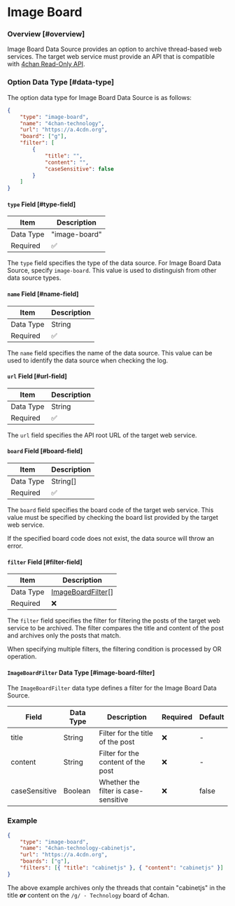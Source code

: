 # Image Board

### Overview [#overview]

Image Board Data Source provides an option to archive thread-based web services. The target web service must provide an
API that is compatible with [4chan Read-Only API](https://github.com/4chan/4chan-API).

### Option Data Type [#data-type]

The option data type for Image Board Data Source is as follows:

```json
{
    "type": "image-board",
    "name": "4chan-technology",
    "url": "https://a.4cdn.org",
    "board": ["g"],
    "filter": [
        {
            "title": "",
            "content": "",
            "caseSensitive": false
        }
    ]
}
```

#### `type` Field [#type-field]

| Item      | Description   |
|-----------|---------------|
| Data Type | "image-board" |
| Required  | ✅             |

The `type` field specifies the type of the data source. For Image Board Data Source, specify `image-board`. This value
is used to distinguish from other data source types.

#### `name` Field [#name-field]

| Item      | Description   |
|-----------|---------------|
| Data Type | String        |
| Required  | ✅             |

The `name` field specifies the name of the data source. This value can be used to identify the data source when
checking the log.

#### `url` Field [#url-field]

| Item      | Description   |
|-----------|---------------|
| Data Type | String        |
| Required  | ✅             |

The `url` field specifies the API root URL of the target web service.

#### `board` Field [#board-field]

| Item      | Description   |
|-----------|---------------|
| Data Type | String[]      |
| Required  | ✅             |

The `board` field specifies the board code of the target web service. This value must be specified by checking the
board list provided by the target web service.

If the specified board code does not exist, the data source will throw an error.

#### `filter` Field [#filter-field]

| Item      | Description   |
|-----------|---------------|
| Data Type | [ImageBoardFilter](#image-board-filter)[] |
| Required  | ❌             |

The `filter` field specifies the filter for filtering the posts of the target web service to be archived. The filter
compares the title and content of the post and archives only the posts that match.

When specifying multiple filters, the filtering condition is processed by OR operation.

#### `ImageBoardFilter` Data Type [#image-board-filter]

The `ImageBoardFilter` data type defines a filter for the Image Board Data Source.

| Field         | Data Type | Description                          | Required | Default |
|---------------|-----------|--------------------------------------|----------|---------|
| title         | String    | Filter for the title of the post     | ❌        | -       |
| content       | String    | Filter for the content of the post   | ❌        | -       |
| caseSensitive | Boolean   | Whether the filter is case-sensitive | ❌        | false   |

### Example

```json
{
    "type": "image-board",
    "name": "4chan-technology-cabinetjs",
    "url": "https://a.4cdn.org",
    "boards": ["g"],
    "filters": [{ "title": "cabinetjs" }, { "content": "cabinetjs" }]
}
```

The above example archives only the threads that contain "cabinetjs" in the title _**or**_ content on the
`/g/ - Technology` board of 4chan.
